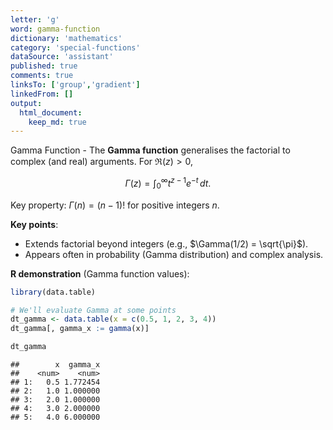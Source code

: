 ```yaml
---
letter: 'g'
word: gamma-function
dictionary: 'mathematics'
category: 'special-functions'
dataSource: 'assistant'
published: true
comments: true
linksTo: ['group','gradient']
linkedFrom: []
output:
  html_document:
    keep_md: true
---
```




<a id="gamma-function">Gamma Function</a> - The **Gamma function** generalises the factorial to complex (and real) arguments. For $\Re(z) > 0$,

$$
\Gamma(z) = \int_{0}^{\infty} t^{z-1} e^{-t}\, dt.
$$

Key property: $\Gamma(n) = (n-1)!$ for positive integers $n$.

**Key points**:
- Extends factorial beyond integers (e.g., $\Gamma(1/2) = \sqrt{\pi}$).
- Appears often in probability (Gamma distribution) and complex analysis.

**R demonstration** (Gamma function values):


``` r
library(data.table)

# We'll evaluate Gamma at some points
dt_gamma <- data.table(x = c(0.5, 1, 2, 3, 4))
dt_gamma[, gamma_x := gamma(x)]

dt_gamma
```

```
##        x  gamma_x
##    <num>    <num>
## 1:   0.5 1.772454
## 2:   1.0 1.000000
## 3:   2.0 1.000000
## 4:   3.0 2.000000
## 5:   4.0 6.000000
```

